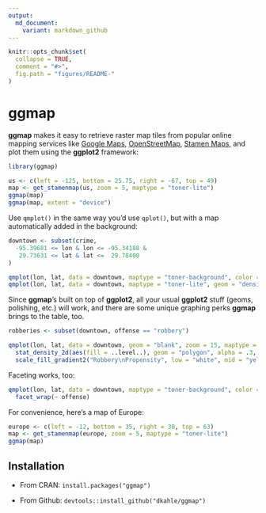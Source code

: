```yaml
---
output:
  md_document:
    variant: markdown_github
---
```


<!-- README.md is generated from README.Rmd. Please edit that file -->

```r

knitr::opts_chunk$set(
  collapse = TRUE,
  comment = "#>",
  fig.path = "figures/README-"
)
```

# ggmap

**ggmap** makes it easy to retrieve raster map tiles from popular online mapping services like [Google Maps](https://developers.google.com/maps/documentation/static-maps/?hl=en), [OpenStreetMap](https://www.openstreetmap.org), [Stamen Maps](http://maps.stamen.com), and plot them using the **ggplot2** framework:

```r
library(ggmap)

us <- c(left = -125, bottom = 25.75, right = -67, top = 49)
map <- get_stamenmap(us, zoom = 5, maptype = "toner-lite")
ggmap(map)
ggmap(map, extent = "device")
```

Use `qmplot()` in the same way you'd use `qplot()`, but with a map automatically added in the background:

```r
downtown <- subset(crime,
  -95.39681 <= lon & lon <= -95.34188 &
   29.73631 <= lat & lat <=  29.78400
)

qmplot(lon, lat, data = downtown, maptype = "toner-background", color = I("red"))
qmplot(lon, lat, data = downtown, maptype = "toner-lite", geom = "density2d", color = I("red"))
```

Since **ggmap**'s built on top of **ggplot2**, all your usual **ggplot2** stuff (geoms, polishing, etc.) will work, and there are some unique graphing perks **ggmap** brings to the table, too.

```r
robberies <- subset(downtown, offense == "robbery")

qmplot(lon, lat, data = downtown, geom = "blank", zoom = 15, maptype = "toner-background", darken = .7) +
  stat_density_2d(aes(fill = ..level..), geom = "polygon", alpha = .3, color = NA) +
  scale_fill_gradient2("Robbery\nPropensity", low = "white", mid = "yellow", high = "red", midpoint = 1500)
```

Faceting works, too:

```r
qmplot(lon, lat, data = downtown, maptype = "toner-background", color = offense) + 
  facet_wrap(~ offense)
```

For convenience, here's a map of Europe:

```r
europe <- c(left = -12, bottom = 35, right = 30, top = 63)
map <- get_stamenmap(europe, zoom = 5, maptype = "toner-lite")
ggmap(map)
```




## Installation

* From CRAN: `install.packages("ggmap")`

* From Github: `devtools::install_github("dkahle/ggmap")`

